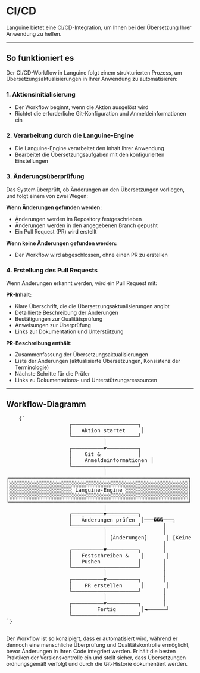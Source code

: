 # CI/CD

Languine bietet eine CI/CD-Integration, um Ihnen bei der Übersetzung Ihrer Anwendung zu helfen.

---

## So funktioniert es

Der CI/CD-Workflow in Languine folgt einem strukturierten Prozess, um Übersetzungsaktualisierungen in Ihrer Anwendung zu automatisieren:

### 1. Aktionsinitialisierung
- Der Workflow beginnt, wenn die Aktion ausgelöst wird
- Richtet die erforderliche Git-Konfiguration und Anmeldeinformationen ein

### 2. Verarbeitung durch die Languine-Engine
- Die Languine-Engine verarbeitet den Inhalt Ihrer Anwendung
- Bearbeitet die Übersetzungsaufgaben mit den konfigurierten Einstellungen

### 3. Änderungsüberprüfung
Das System überprüft, ob Änderungen an den Übersetzungen vorliegen, und folgt einem von zwei Wegen:

**Wenn Änderungen gefunden werden:**
- Änderungen werden im Repository festgeschrieben
- Änderungen werden in den angegebenen Branch gepusht
- Ein Pull Request (PR) wird erstellt

**Wenn keine Änderungen gefunden werden:**
- Der Workflow wird abgeschlossen, ohne einen PR zu erstellen

### 4. Erstellung des Pull Requests
Wenn Änderungen erkannt werden, wird ein Pull Request mit:

**PR-Inhalt:**
- Klare Überschrift, die die Übersetzungsaktualisierungen angibt
- Detaillierte Beschreibung der Änderungen
- Bestätigungen zur Qualitätsprüfung
- Anweisungen zur Überprüfung
- Links zur Dokumentation und Unterstützung

**PR-Beschreibung enthält:**
- Zusammenfassung der Übersetzungsaktualisierungen
- Liste der Änderungen (aktualisierte Übersetzungen, Konsistenz der Terminologie)
- Nächste Schritte für die Prüfer
- Links zu Dokumentations- und Unterstützungsressourcen

---

## Workflow-Diagramm

<div className="flex flex-col items-center justify-center p-4 h-[400px] sm:h-[500px] md:h-[650px]">
  <pre
    className="p-4 text-sm leading-5 mb-4 scale-[0.5] sm:scale-[0.65] md:scale-90 transform-gpu"
    style={{
      fontFamily: "monospace",
      whiteSpace: "pre",
      textAlign: "left",
    }}
  >
    {`
                    ┌─────────────────────┐
                    │   Aktion startet     │
                    └──────────┬──────────┘
                               │
                    ┌──────────▼──────────┐
                    │    Git &            │
                    │    Anmeldeinformationen │
                    └──────────┬──────────┘
                               │
┌─────────────────────────────────────────────────────────┐
│░░░░░░░░░░░░░░░░░░░░░░░░░░░░░░░░░░░░░░░░░░░░░░░░░░░░░░░░░│
│░░░░░░░░░░░░░░░░░░░░ Languine-Engine ░░░░░░░░░░░░░░░░░░░░│
│░░░░░░░░░░░░░░░░░░░░░░░░░░░░░░░░░░░░░░░░░░░░░░░░░░░░░░░░░│
└─────────────────────────────────────────────────────────┘
                               │
                    ┌──────────▼──────────┐
                    │   Änderungen prüfen  │───���───┐
                    └──────────┬──────────┘       │
                               │                  │
                               │ [Änderungen]      │ [Keine Änderungen]
                               │                  │
                    ┌──────────▼──────────┐       │
                    │   Festschreiben &    │       │
                    │   Pushen            │       │
                    └──────────┬──────────┘       │
                               │                  │
                    ┌──────────▼──────────┐       │
                    │    PR erstellen      │       │
                    └──────────┬──────────┘       │
                               │                  │
                    ┌──────────▼──────────┐       │
                    │        Fertig        │◄──────┘
                    └─────────────────────┘
`}
  </pre>
</div>

Der Workflow ist so konzipiert, dass er automatisiert wird, während er dennoch eine menschliche Überprüfung und Qualitätskontrolle ermöglicht, bevor Änderungen in Ihren Code integriert werden. Er hält die besten Praktiken der Versionskontrolle ein und stellt sicher, dass Übersetzungen ordnungsgemäß verfolgt und durch die Git-Historie dokumentiert werden.
